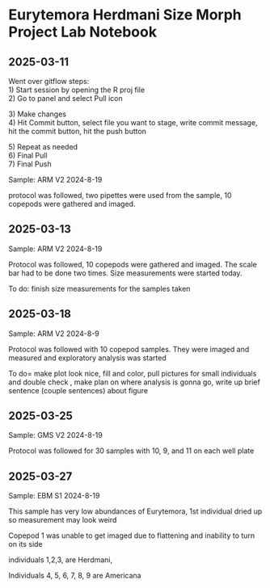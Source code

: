 # Eurytemora Herdmani Size Morph Project Lab Notebook

## 2025-03-11

Went over gitflow steps:\
1) Start session by opening the R proj file\
2) Go to panel and select Pull icon

3\) Make changes\
4) Hit Commit button, select file you want to stage, write commit message, hit the commit button, hit the push button

5\) Repeat as needed\
6) Final Pull\
7) Final Push

Sample: ARM V2 2024-8-19

protocol was followed, two pipettes were used from the sample, 10 copepods were gathered and imaged.

## 2025-03-13

Sample: ARM V2 2024-8-19

Protocol was followed, 10 copepods were gathered and imaged. The scale bar had to be done two times. Size measurements were started today.

To do: finish size measurements for the samples taken

## 2025-03-18

Sample: ARM V2 2024-8-9

Protocol was followed with 10 copepod samples. They were imaged and measured and exploratory analysis was started

To do= make plot look nice, fill and color, pull pictures for small individuals and double check , make plan on where analysis is gonna go, write up brief sentence (couple sentences) about figure

## 2025-03-25

Sample: GMS V2 2024-8-19

Protocol was followed for 30 samples with 10, 9, and 11 on each well plate

## 2025-03-27

Sample: EBM S1 2024-8-19

This sample has very low abundances of Eurytemora, 1st individual dried up so measurement may look weird

Copepod 1 was unable to get imaged due to flattening and inability to turn on its side

individuals 1,2,3, are Herdmani,

Individuals 4, 5, 6, 7, 8, 9 are Americana
